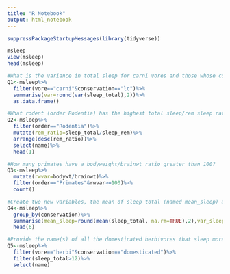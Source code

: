 ```yaml
---
title: "R Notebook"
output: html_notebook
---
```


```r
suppressPackageStartupMessages(library(tidyverse))
```

```r
msleep
view(msleep)
head(msleep)
```

```r
#What is the variance in total sleep for carni vores and those whose conservation status is lc?
Q1<-msleep%>%
  filter(vore=="carni"&conservation=="lc")%>%
  summarise(var=round(var(sleep_total),2))%>%
  as.data.frame()
```

```r
#What rodent (order Rodentia) has the highest total sleep/rem sleep ratio
Q2<-msleep%>%
  filter(order=="Rodentia")%>%
  mutate(rem_ratio=sleep_total/sleep_rem)%>%
  arrange(desc(rem_ratio))%>%
  select(name)%>%
  head(1)
```

```r
#How many primates have a bodyweight/brainwt ratio greater than 100?
Q3<-msleep%>%
  mutate(rwvar=bodywt/brainwt)%>%
  filter(order=="Primates"&rwvar>=100)%>%
  count()
```

```r
#Create two new variables, the mean of sleep total (named mean_sleep) and variance of sleep total (named var_sleep), grouped by conservation with missing values removed.
Q4<-msleep%>%
  group_by(conservation)%>%
  summarise(mean_sleep=round(mean(sleep_total, na.rm=TRUE),2),var_sleep=round(var(sleep_total, na.rm=TRUE),2))%>%
  head(6)
```

```r
#Provide the name(s) of all the domesticated herbivores that sleep more than 12 hours.
Q5<-msleep%>%
  filter(vore=="herbi"&conservation=="domesticated")%>%
  filter(sleep_total>12)%>%
  select(name)
```